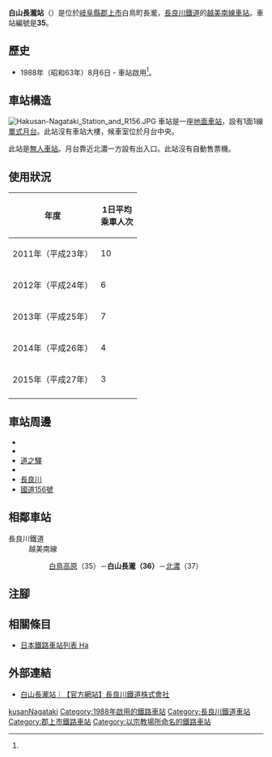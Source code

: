{{NoteTA
|T=zh-hans:白山長泷站;zh-hk:白山長瀧站;zh-tw:白山長瀧車站;
|1=zh-hans:白山長泷站;zh-hk:白山長瀧站;zh-tw:白山長瀧車站;
}}
{{Infobox station
|公司色 = blue
|站名 = 白山長瀧
|圖片 = Hakusan-Nagataki Station.JPG
|圖片說明 = 月台
|日文原名 = 白山長滝
|平假名 = はくさんながたき
|羅馬拼音 = Hakusan-nagataki
|副站名 = 
|電報略號 = ハク
|所在地 = {{JPN}}[[岐阜縣|岐阜縣]][[郡上市|郡上市]]白鳥町長瀧
|座標 = {{coord|35|55|10.78|N|136|49|56.86|E|type:railwaystation_region:JP-24|display=inline,title}}
|車站構造 = [[地面車站|地面車站]]
|月台配置 = 1面1線
|啟用年月日 = 1988年（昭和63年）8月6日<ref name="sone26">{{Cite book|author={{Translink|ja|曽根悟|曾根悟}}（監修）|title=週刊 歴史でめぐる鉄道全路線 公営鉄道・私鉄|editor=朝日新聞出版分冊百科編集部（編集）|publisher={{Translink|ja|朝日新聞出版}}|series=週刊朝日百科|volume=26号 長良川鉄道・明知鉄道・樽見鉄道・三岐鉄道・伊勢鉄道|date=2011-09-18|page=11|language=ja}}</ref>
|廢站年月日 = 
|乘客人數 = 3
|上下車人次 = 
|統計年度 = 2015
|轉車 = 
|全寬備註 = [[無人車站|無人車站]]
|adjacent = {{Adjacent stations|system=長良川鐵道|line=越美南線|left=白鳥高原|right=北濃|note-left=35<br>1.3km|note-mid=36<br>距離[[美濃太田站|美濃太田]]70.9km|note-right=37<br>1.2km}}
}}
'''白山長瀧站'''（{{jpn|j=白山長滝駅|hg=はくさんながたきえき|rm=Hakusan-nagataki eki|f=y}}）是位於[[岐阜縣|岐阜縣]][[郡上市|郡上市]]白鳥町長瀧，[[長良川鐵道|長良川鐵道]]的[[越美南線|越美南線]][[鐵路車站|車站]]。車站編號是'''35'''。

== 歷史 == 
* 1988年（昭和63年）8月6日 - 車站啟用<ref name="sone26"/>。

== 車站構造 ==
[[File:Hakusan-Nagataki_Station_and_R156.JPG|thumb]]
車站是一座[[地面車站|地面車站]]，設有1面1線[[單式月台|單式月台]]。此站沒有車站大樓，候車室位於月台中央。

此站是[[無人車站|無人車站]]。月台靠近北濃一方設有出入口。此站沒有自動售票機。

== 使用狀況 ==
{| class="wikitable"  style="text-align:right;"
|-
!rowspan="1"|年度
!colspan="2"|1日平均<br>乘車人次
|-
|2011年（平成23年） ||10
|-
|2012年（平成24年） ||6
|-
|2013年（平成25年） ||7
|-
|2014年（平成26年） ||4
|-
|2015年（平成27年） ||3
|-
|}

== 車站周邊 ==
*{{Translink|ja|長滝白山神社|長瀧白山神社}}
*{{Translink|ja|長瀧寺|長瀧寺|白山長瀧寺}}
*[[道之驛|道之驛]]{{Translink|ja|道の駅白山文化の里長滝|道之驛白山文化之里長瀧|白山文化之里長瀧}}
*{{Translink|ja|白山文化博物館}}
*[[長良川|長良川]]
*[[國道156號|國道156號]]

== 相鄰車站 ==
; 長良川鐵道
: 越美南線
:: [[白鳥高原站|白鳥高原]]（35）－'''白山長瀧（36）'''－[[北濃站|北濃]]（37）
== 注腳 ==
{{Reflist}}
== 相關條目 ==
* [[日本鐵路車站列表_Ha|日本鐵路車站列表 Ha]]
== 外部連結 ==
{{commonscat|Hakusan-Nagataki Station}}
* [http://www.nagatetsu.co.jp/route/hakusannagataki/ 白山長瀧站｜【官方網站】長良川鐵道株式會社] {{Wayback|url=http://www.nagatetsu.co.jp/route/hakusannagataki/ |date=20200720012950 }}{{ja icon}}
{{越美南線}}
{{DEFAULTSORT:Hakusan-Nagataki}}
[[Category:日本鐵路車站_Ha|kusanNagataki]]
[[Category:1988年啟用的鐵路車站|Category:1988年啟用的鐵路車站]]
[[Category:長良川鐵道車站|Category:長良川鐵道車站]]
[[Category:郡上市鐵路車站|Category:郡上市鐵路車站]]

[[Category:以宗教場所命名的鐵路車站|Category:以宗教場所命名的鐵路車站]]